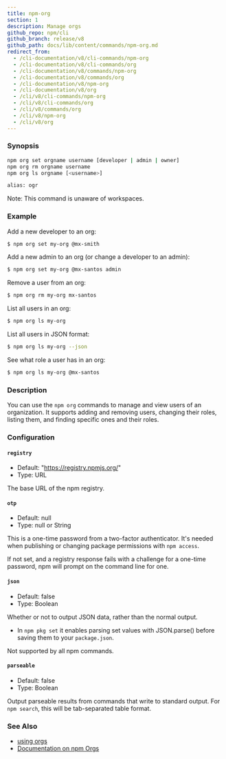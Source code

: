 ```yaml
---
title: npm-org
section: 1
description: Manage orgs
github_repo: npm/cli
github_branch: release/v8
github_path: docs/lib/content/commands/npm-org.md
redirect_from:
  - /cli-documentation/v8/cli-commands/npm-org
  - /cli-documentation/v8/cli-commands/org
  - /cli-documentation/v8/commands/npm-org
  - /cli-documentation/v8/commands/org
  - /cli-documentation/v8/npm-org
  - /cli-documentation/v8/org
  - /cli/v8/cli-commands/npm-org
  - /cli/v8/cli-commands/org
  - /cli/v8/commands/org
  - /cli/v8/npm-org
  - /cli/v8/org
---
```


### Synopsis

```bash
npm org set orgname username [developer | admin | owner]
npm org rm orgname username
npm org ls orgname [<username>]

alias: ogr
```

Note: This command is unaware of workspaces.

### Example

Add a new developer to an org:

```bash
$ npm org set my-org @mx-smith
```

Add a new admin to an org (or change a developer to an admin):

```bash
$ npm org set my-org @mx-santos admin
```

Remove a user from an org:

```bash
$ npm org rm my-org mx-santos
```

List all users in an org:

```bash
$ npm org ls my-org
```

List all users in JSON format:

```bash
$ npm org ls my-org --json
```

See what role a user has in an org:

```bash
$ npm org ls my-org @mx-santos
```

### Description

You can use the `npm org` commands to manage and view users of an organization. It supports adding and removing users, changing their roles, listing them, and finding specific ones and their roles.

### Configuration

#### `registry`

- Default: "https://registry.npmjs.org/"
- Type: URL

The base URL of the npm registry.

#### `otp`

- Default: null
- Type: null or String

This is a one-time password from a two-factor authenticator. It's needed when publishing or changing package permissions with `npm access`.

If not set, and a registry response fails with a challenge for a one-time password, npm will prompt on the command line for one.

#### `json`

- Default: false
- Type: Boolean

Whether or not to output JSON data, rather than the normal output.

- In `npm pkg set` it enables parsing set values with JSON.parse() before saving them to your `package.json`.

Not supported by all npm commands.

#### `parseable`

- Default: false
- Type: Boolean

Output parseable results from commands that write to standard output. For `npm search`, this will be tab-separated table format.

### See Also

- [using orgs](/cli/v8/using-npm/orgs)
- [Documentation on npm Orgs](https://docs.npmjs.com/orgs/)
